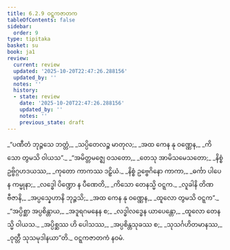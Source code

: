 ```yaml
---
title: 6.2.9 ဝဋ္ဋကဇာတက
tableOfContents: false
sidebar:
  order: 9
type: tipitaka
basket: su
book: ja1
review:
  current: review
  updated: '2025-10-20T22:47:26.288156'
  updated_by: ''
  notes: ''
  history:
  - state: review
    date: '2025-10-20T22:47:26.288156'
    updated_by: ''
    notes: ''
    previous_state: draft
---
```



<DynamicBreadcrumb />


<ReviewStatus review={frontmatter.review} showDetails={true} />

<HypothesisAnnotation frontmatter={frontmatter} />

<Division number="129" book="ja1" e="ch" v="22" p="153">

<Paragraph number="1466" type="verses" book="ja1">
_“ပဏီတံ ဘုဉ္ဇသေ ဘတ္တံ,_  
_သပ္ပိတေလဉ္စ မာတုလ;_  
_အထ ကေန နု ဝဏ္ဏေန,_  
_ကိသော တွမသိ ဝါယသ”._  

</Paragraph>

</Division>
<Division number="130" book="ja1" e="ch" v="22" p="153">

<Paragraph number="1467" type="verses" book="ja1">
_“အမိတ္တမဇ္ဈေ ဝသတော,_  
_တေသု အာမိသမေသတော;_  
_နိစ္စံ ဥဗ္ဗိဂ္ဂဟဒယဿ,_  
_ကုတော ကာကဿ ဒဠှိယံ._  

</Paragraph>

</Division>
<Division number="131" book="ja1" e="ch" v="22" p="153">

<Paragraph number="1468" type="verses" book="ja1">
_နိစ္စံ ဥဗ္ဗေဂိနော ကာကာ,_  
_ဓင်္ကာ ပါပေန ကမ္မုနာ;_  
_လဒ္ဓေါ ပိဏ္ဍော န ပီဏေတိ,_  
_ကိသော တေနသ္မိ ဝဋ္ဋက._  

</Paragraph>

</Division>
<Division number="132" book="ja1" e="ch" v="22" p="153">

<Paragraph number="1469" type="verses" book="ja1">
_လူခါနိ တိဏဗီဇာနိ,_  
_အပ္ပသ္နေဟာနိ ဘုဉ္ဇသိ;_  
_အထ ကေန နု ဝဏ္ဏေန,_  
_ထူလော တွမသိ ဝဋ္ဋက”._  

</Paragraph>

</Division>
<Division number="133" book="ja1" e="ch" v="22" p="153">

<Paragraph number="1470" type="verses" book="ja1">
_“အပ္ပိစ္ဆာ အပ္ပစိန္တာယ,_  
_အဒူရဂမနေန စ;_  
_လဒ္ဓါလဒ္ဓေန ယာပေန္တော,_  
_ထူလော တေနသ္မိ ဝါယသ._  

</Paragraph>

</Division>
<Division number="134" book="ja1" e="ch" v="22" p="153">

<Paragraph number="1471" type="verses" book="ja1">
_အပ္ပိစ္ဆဿ ဟိ ပေါသဿ,_  
_အပ္ပစိန္တသုခဿ စ;_  
_သုသင်္ဂဟိတမာနဿ,_  
_ဝုတ္တီ သုသမုဒါနယာ”တိ._  


</Paragraph>
</Division>

<Paragraph number="1472" type="center" book="ja1">
ဝဋ္ဋကဇာတကံ နဝမံ.
</Paragraph>